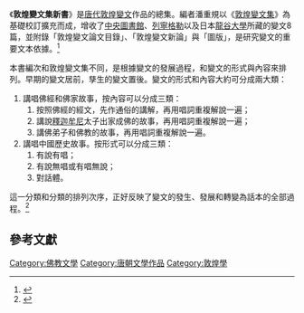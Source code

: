{{Infobox book
|書名      = 敦煌變文集新書
|圖像      = <!-- [[File:圖片|200px]] -->
|圖像說明  = 
|作者      = 潘重規
|原名      = 
|中文書名  = 
|譯者      = 
|插圖      = 
|封面設計  = 
|出版地    = 台灣
|語言      = 
|系列      = 
|題材      = 
|類型      = 
|出版者    = 文津
|出版日期  = 1994
|中文版    = 
|媒介      = 
|頁數      = 1322
|開本      = 
|isbn      = 9789576682575
|oclc      = 32609543
|杜威十進制圖書分類法= 
|美國國會圖書館圖書分類法= 
|上一部作品= 
|下一部作品= 
|引用      = [[敦煌變文集|敦煌變文集]]
|被引用    = [[董永|董永]]遇仙传说研究
}}
《'''敦煌變文集新書'''》是[[唐代|唐代]][[敦煌|敦煌]][[變文|變文]]作品的總集。編者潘重規以《[[敦煌變文集|敦煌變文集]]》為基礎校訂擴充而成，增收了[[國家圖書館_(中華民國)|中央圖書館]]、[[列寧格勒|列寧格勒]]以及日本[[龍谷大學|龍谷大學]]所藏的變文8篇，並附錄「敦煌變文論文目錄」、「敦煌變文新論」與「圖版」，是研究變文的重要文本依據。<ref>{{Cite web |url=http://tang.cl.fcu.edu.tw/wSite/fp?xItem=58188&ctNode=18773&mp=535601 |title=1908-1997敦煌變文研究述評─講史性變文除外 |accessdate=2017-02-01 |archive-date=2019-01-30 |archive-url=https://web.archive.org/web/20190130054933/http://tang.cl.fcu.edu.tw/wSite/fp?xItem=58188&ctNode=18773&mp=535601 |dead-url=no }}</ref>

本書編次和敦煌變文集不同，是根據變文的發展過程，和變文的形式與內容來排列。早期的變文居前，孳生的變文置後。變文的形式和內容大約可分成兩大類：
# 講唱佛經和佛家故事，按內容可以分成三類：
## 按照佛經的經文，先作通俗的講解，再用唱詞重複解說一遍；
## 講說[[釋迦牟尼|釋迦牟尼]]太子出家成佛的故事，再用唱詞重複解說一遍；
## 講佛弟子和佛教的故事，再用唱詞重複解說一遍。
# 講唱中國歷史故事。按形式可以分成三類：
## 有說有唱；
## 有說無唱或有唱無說；
## 對話體。
這一分類和分類的排列次序，正好反映了變文的發生、發展和轉變為話本的全部過程。<ref>{{Cite web |url=http://ctext.org/wiki.pl?if=gb&chapter=514069 |title=敦煌變文集新書 敘例 |accessdate=2017-02-01 |archive-date=2017-02-03 |archive-url=https://web.archive.org/web/20170203081010/http://ctext.org/wiki.pl?if=gb&chapter=514069 |dead-url=no }}</ref>

==參考文獻==
{{Reflist}}

[[Category:佛教文學|Category:佛教文學]]
[[Category:唐朝文學作品|Category:唐朝文學作品]]
[[Category:敦煌學|Category:敦煌學]]